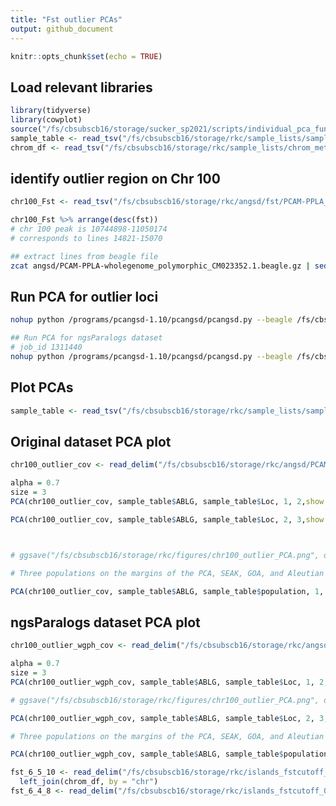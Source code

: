 ```yaml
---
title: "Fst outlier PCAs"
output: github_document
---
```


```r
knitr::opts_chunk$set(echo = TRUE)
```

## Load relevant libraries
```r
library(tidyverse)
library(cowplot)
source("/fs/cbsubscb16/storage/sucker_sp2021/scripts/individual_pca_functions_csj.R")
sample_table <- read_tsv("/fs/cbsubscb16/storage/rkc/sample_lists/sample_table.tsv")
chrom_df <- read_tsv("/fs/cbsubscb16/storage/rkc/sample_lists/chrom_meta_data.txt")
```

## identify outlier region on Chr 100

```r
chr100_Fst <- read_tsv("/fs/cbsubscb16/storage/rkc/angsd/fst/PCAM-PPLA_CM023352.1_EastBering-GOA_polymorphic_folded.sfs.pbs.fst.txt")

chr100_Fst %>% arrange(desc(fst))
# chr 100 peak is 10744898-11050174
# corresponds to lines 14821-15070
```

```bash
## extract lines from beagle file
zcat angsd/PCAM-PPLA-wholegenome_polymorphic_CM023352.1.beagle.gz | sed -n '14821,15070p;15071q' | gzip > angsd/PCAM-PPLA-wholegenome_polymorphic_CM023352.1_outlier.beagle.gz
```

## Run PCA for outlier loci

```bash
nohup python /programs/pcangsd-1.10/pcangsd/pcangsd.py --beagle /fs/cbsubscb16/storage/rkc/angsd/PCAM-PPLA-wholegenome_polymorphic_CM023352.1_outlier.beagle.gz -o /fs/cbsubscb16/storage/rkc/angsd/PCAM-PPLA-wholegenome_polymorphic_CM023352.1_outlier --threads 16 &

## Run PCA for ngsParalogs dataset
# job_id 1311440
nohup python /programs/pcangsd-1.10/pcangsd/pcangsd.py --beagle /fs/cbsubscb16/storage/rkc/angsd/PCAM-PPLA_wgph_chr100_outlier.beagle.gz -o /fs/cbsubscb16/storage/rkc/angsd/PCAM-PPLA_wgph_chr100_outlier --threads 16 &
```

## Plot PCAs
```r
sample_table <- read_tsv("/fs/cbsubscb16/storage/rkc/sample_lists/sample_table.tsv")
```
## Original dataset PCA plot
```r
chr100_outlier_cov <- read_delim("/fs/cbsubscb16/storage/rkc/angsd/PCAM-PPLA-wholegenome_polymorphic_CM023352.1_outlier.cov", delim = " ", col_names = F) %>% as.matrix()

alpha = 0.7
size = 3
PCA(chr100_outlier_cov, sample_table$ABLG, sample_table$Loc, 1, 2,show.ellipse = F, show.line = F, show.label = F, alpha = 1, size = 4, index_exclude=c(94, 95, 103, 106, 107, 109, 110, 118, 119, 120, 121))

PCA(chr100_outlier_cov, sample_table$ABLG, sample_table$Loc, 2, 3,show.ellipse = F, show.line = F, show.label = F, alpha = 1, size = 4, index_exclude=c(94, 95, 103, 106, 107, 109, 110, 118, 119, 120, 121))



# ggsave("/fs/cbsubscb16/storage/rkc/figures/chr100_outlier_PCA.png", device = "png", width = 8, height = 6)

# Three populations on the margins of the PCA, SEAK, GOA, and Aleutian Islands. East Bering is dispersed but closer to GOA, and North Bering is dispersed but closer to SEAK. 

PCA(chr100_outlier_cov, sample_table$ABLG, sample_table$population, 1, 2,show.ellipse = F, show.line = F, show.label = F, alpha = 1, size = 4, index_exclude=c(94, 95, 103, 106, 107, 109, 110, 118, 119, 120, 121))
```

## ngsParalogs dataset PCA plot
```r
chr100_outlier_wgph_cov <- read_delim("/fs/cbsubscb16/storage/rkc/angsd/PCAM-PPLA_wgph_chr100_outlier.cov", delim = " ", col_names = F) %>% as.matrix()

alpha = 0.7
size = 3
PCA(chr100_outlier_wgph_cov, sample_table$ABLG, sample_table$Loc, 1, 2,show.ellipse = F, show.line = F, show.label = F, alpha = 1, size = 4, index_exclude=c(94, 95, 103, 106, 107, 109, 110, 118, 119, 120, 121))

# ggsave("/fs/cbsubscb16/storage/rkc/figures/chr100_outlier_PCA.png", device = "png", width = 8, height = 6)

PCA(chr100_outlier_wgph_cov, sample_table$ABLG, sample_table$Loc, 2, 3,show.ellipse = F, show.line = F, show.label = F, alpha = 1, size = 4, index_exclude=c(94, 95, 103, 106, 107, 109, 110, 118, 119, 120, 121))

# Three populations on the margins of the PCA, SEAK, GOA, and Aleutian Islands. East Bering is dispersed but closer to GOA, and North Bering is dispersed but closer to SEAK. 

PCA(chr100_outlier_wgph_cov, sample_table$ABLG, sample_table$population, 1, 2,show.ellipse = F, show.line = F, show.label = F, alpha = 1, size = 4, index_exclude=c(94, 95, 103, 106, 107, 109, 110, 118, 119, 120, 121))
```

```r
fst_6_5_10 <- read_delim("/fs/cbsubscb16/storage/rkc/islands_fstcutoff_0.25_nloci6_stepSize5000_windSize10000.txt", col_names = c("position", "chr","start","end","compare")) %>% 
  left_join(chrom_df, by = "chr")
fst_6_4_8 <- read_delim("/fs/cbsubscb16/storage/rkc/islands_fstcutoff_0.25_nloci6_stepSize4000_windSize8000.txt")
```

